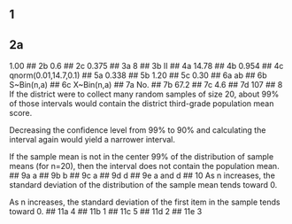 ## 1

## 2a
1.00
## 2b
0.6
## 2c
0.375
## 3a
8
## 3b
II
## 4a
14.78
## 4b
0.954
## 4c
qnorm(0.01,14.7,0.1)
## 5a
0.338
## 5b
1.20
## 5c
0.30
## 6a
ab
## 6b
S~Bin(n,a)
## 6c
X~Bin(n,a)
## 7a
No.
## 7b
67.2
## 7c
4.6
## 7d
107
## 8
If the district were to collect many random samples of size 20, about 99% of those intervals would contain the district third-grade population mean score.

Decreasing the confidence level from 99% to 90% and calculating the interval again would yield a narrower interval.

If the sample mean is not in the center 99% of the distribution of sample means (for n=20), then the interval does not contain the population mean.
## 9a
a
## 9b
b
## 9c
a
## 9d
d
## 9e
a and d
## 10
As n increases, the standard deviation of the distribution of the sample mean tends toward 0.

As n increases, the standard deviation of the first item in the sample tends toward 0.
## 11a
4
## 11b
1
## 11c
5
## 11d
2
## 11e
3

























